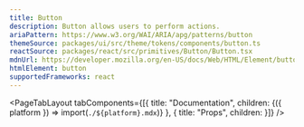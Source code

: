 ```yaml
---
title: Button
description: Button allows users to perform actions.
ariaPattern: https://www.w3.org/WAI/ARIA/apg/patterns/button
themeSource: packages/ui/src/theme/tokens/components/button.ts
reactSource: packages/react/src/primitives/Button/Button.tsx
mdnUrl: https://developer.mozilla.org/en-US/docs/Web/HTML/Element/button
htmlElement: button
supportedFrameworks: react
---
```



<PageTabLayout 
  tabComponents={[{
    title: "Documentation", 
    children: <Fragment>{({ platform }) => import(`./${platform}.mdx`)}</Fragment>
  },
  {
    title: "Props", 
    children: <PropsTab propsData={propsData} />
  }]}
/>
        
